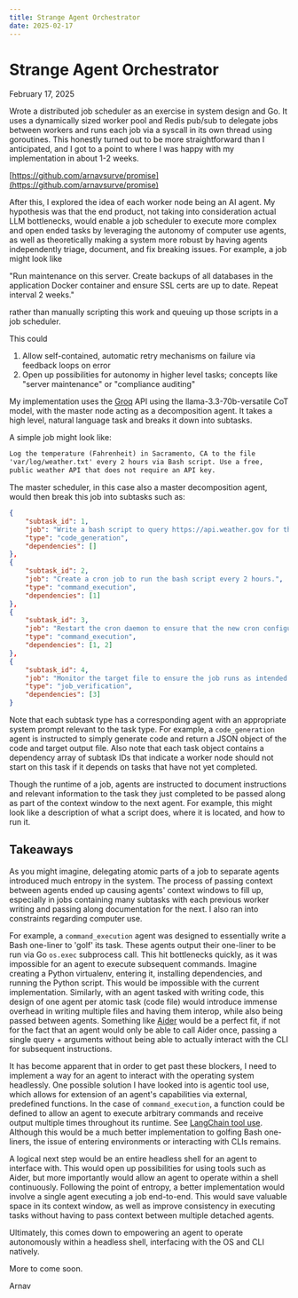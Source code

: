 ```yaml
---
title: Strange Agent Orchestrator
date: 2025-02-17
---
```


# Strange Agent Orchestrator

February 17, 2025

Wrote a distributed job scheduler as an exercise in system design and Go. It uses a dynamically sized worker
pool and Redis pub/sub to delegate jobs between workers and runs each job via a syscall in its own thread using goroutines. This honestly
turned out to be more straightforward than I anticipated, and I got to a point to where I was happy with my implementation in about 1-2 weeks.

[https://github.com/arnavsurve/promise](https://github.com/arnavsurve/promise)

After this, I explored the idea of each worker node being an AI agent. My hypothesis was that the end product, not taking into
consideration actual LLM bottlenecks, would enable a job scheduler to execute more complex and open ended tasks by leveraging the autonomy of
computer use agents, as well as theoretically making a system more robust by having agents independently triage, document, and fix breaking
issues. For example, a job might look like

"Run maintenance on this server. Create backups of all databases in the application Docker container and ensure SSL certs are up to date.
Repeat interval 2 weeks."

rather than manually scripting this work and queuing up those scripts in a job scheduler.

This could

1. Allow self-contained, automatic retry mechanisms on failure via feedback loops on error
2. Open up possibilities for autonomy in higher level tasks; concepts like "server maintenance" or "compliance auditing"

My implementation uses the [Groq](https://groq.com) API using the llama-3.3-70b-versatile CoT model, with the master node acting as a decomposition
agent. It takes a high level, natural language task and breaks it down into subtasks.

A simple job might look like:

```html
Log the temperature (Fahrenheit) in Sacramento, CA to the file 
'var/log/weather.txt' every 2 hours via Bash script. Use a free, 
public weather API that does not require an API key.
```

The master scheduler, in this case also a master decomposition agent, would then break this job into subtasks such as:

```json
{
	"subtask_id": 1,
	"job": "Write a bash script to query https://api.weather.gov for the current temperature in Sacramento, CA. Log this data into the file /var/log/weather.txt.",
	"type": "code_generation",
	"dependencies": []
},
{
	"subtask_id": 2,
	"job": "Create a cron job to run the bash script every 2 hours.",
	"type": "command_execution",
	"dependencies": [1]
},
{
	"subtask_id": 3,
	"job": "Restart the cron daemon to ensure that the new cron configuration is loaded and the job starts executing.",
	"type": "command_execution",
	"dependencies": [1, 2]
},
{
	"subtask_id": 4,
	"job": "Monitor the target file to ensure the job runs as intended. If not, submit a new job to the scheduler to fix the issue.",
	"type": "job_verification",
	"dependencies": [3]
}
```

Note that each subtask type has a corresponding agent with an appropriate system prompt relevant to the task type. For example, a `code_generation`
agent is instructed to simply generate code and return a JSON object of the code and target output file. Also note that each task object contains a
dependency array of subtask IDs that indicate a worker node should not start on this task if it depends on tasks that have not yet completed.

Though the runtime of a job, agents are instructed to document instructions and relevant information to the task they just completed to be passed
along as part of the context window to the next agent. For example, this might look like a description of what a script does, where it is located,
and how to run it.

## Takeaways

As you might imagine, delegating atomic parts of a job to separate agents introduced much entropy in the system. The process of passing
context between agents ended up causing agents' context windows to fill up, especially in jobs containing many subtasks with each previous worker
writing and passing along documentation for the next. I also ran into constraints regarding computer use.

For example, a `command_execution` agent was designed to essentially write a Bash one-liner to 'golf' its task. These agents output their one-liner
to be run via Go `os.exec` subprocess call. This hit bottlenecks quickly, as it was impossible for an agent to execute subsequent commands. Imagine
creating a Python virtualenv, entering it, installing dependencies, and running the Python script. This would be impossible with the current implementation.
Similarly, with an agent tasked with writing code, this design of one agent per atomic task (code file) would introduce immense overhead in writing multiple
files and having them interop, while also being passed between agents. Something like [Aider](https://aider.chat/) would be a perfect fit, if not for
the fact that an agent would only be able to call Aider once, passing a single query + arguments without being able to actually interact with the CLI for
subsequent instructions.

It has become apparent that in order to get past these blockers, I need to implement a way for an agent to interact with the operating system headlessly. One
possible solution I have looked into is agentic tool use, which allows for extension of an agent's capabilities via external, predefined functions. In the
case of `command_execution`, a function could be defined to allow an agent to execute arbitrary commands and receive output multiple times throughout its runtime.
See [LangChain tool use](https://python.langchain.com/docs/integrations/chat/reka/#define-the-tools). Although this would be a much better implementation to golfing Bash one-liners,
the issue of entering environments or interacting with CLIs remains.

A logical next step would be an entire headless shell for an agent to interface with. This would open up possibilities for using tools such as Aider, but more importantly 
would allow an agent to operate within a shell continuously. Following the point of entropy, a better implementation would involve a single agent executing a job end-to-end. This 
would save valuable space in its context window, as well as improve consistency in executing tasks without having to pass context between multiple detached agents.

Ultimately, this comes down to empowering an agent to operate autonomously within a headless shell, interfacing with the OS and CLI natively.

More to come soon.

Arnav
